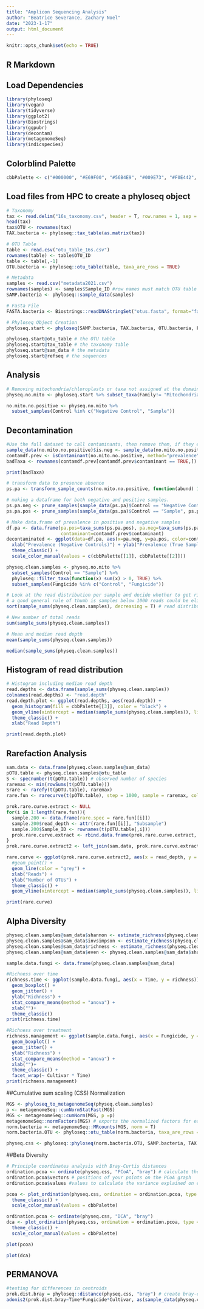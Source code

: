 ```yaml
---
title: "Amplicon Sequencing Analysis"
author: "Beatrice Severance, Zachary Noel"
date: "2023-1-17"
output: html_document
---
```


```r
knitr::opts_chunk$set(echo = TRUE)
```

## R Markdown

## Load Dependencies
```r
library(phyloseq)
library(vegan)
library(tidyverse)
library(ggplot2)
library(Biostrings)
library(ggpubr)
library(decontam)
library(metagenomeSeq)
library(indicspecies)
```
## Colorblind Palette
```r
cbbPalette <- c("#000000", "#E69F00", "#56B4E9", "#009E73", "#F0E442", "#0072B2", "#D55E00", "#CC79A7")
```
## Load files from HPC to create a phyloseq object
```r
# Taxonomy 
tax <- read.delim("16s_taxonomy.csv", header = T, row.names = 1, sep = ",")
head(tax)
tax$OTU <- rownames(tax)
TAX.bacteria <- phyloseq::tax_table(as.matrix(tax))

# OTU Table 
table <- read.csv("otu_table_16s.csv")
rownames(table) <- table$OTU_ID
table <- table[,-1]
OTU.bacteria <- phyloseq::otu_table(table, taxa_are_rows = TRUE)

# Metadata 
samples <- read.csv("metadata2021.csv")
rownames(samples) <- samples$Sample_ID #row names must match OTU table headers
SAMP.bacteria <- phyloseq::sample_data(samples)

# Fasta File
FASTA.bacteria <- Biostrings::readDNAStringSet("otus.fasta", format="fasta", seek.first.rec=TRUE, use.names=TRUE)

# Phyloseq Object Creation
phyloseq.start <- phyloseq(SAMP.bacteria, TAX.bacteria, OTU.bacteria, FASTA.bacteria)

phyloseq.start@otu_table # the OTU table
phyloseq.start@tax_table # the taxonomy table
phyloseq.start@sam_data # the metadata
phyloseq.start@refseq # the sequences
```
## Analysis
```r
# Removing mitochondria/chloroplasts or taxa not assigned at the domain level
physeq.no.mito <- phyloseq.start %>% subset_taxa(Family!= "Mitochondria" & Family!= "Chloroplast" & Domain!= "unidentified")

no.mito.no.positive <- physeq.no.mito %>% 
  subset_samples(Control %in% c("Negative Control", "Sample"))
```
## Decontamination
```r
#Use the full dataset to call contaminants, then remove them, if they exist in the non plant OTU dataset
sample_data(no.mito.no.positive)$is.neg <- sample_data(no.mito.no.positive)$Control == "Sample"
contamdf.prev <- isContaminant(no.mito.no.positive, method="prevalence", neg="is.neg", threshold = 0.1, normalize = TRUE)
badTaxa <- rownames(contamdf.prev[contamdf.prev$contaminant == TRUE,])

print(badTaxa)
```
```r
# transform data to presence absence
ps.pa <- transform_sample_counts(no.mito.no.positive, function(abund) 1*(abund>0))

# making a dataframe for both negative and positive samples.
ps.pa.neg <- prune_samples(sample_data(ps.pa)$Control == "Negative Control", ps.pa)
ps.pa.pos <- prune_samples(sample_data(ps.pa)$Control == "Sample", ps.pa)

# Make data.frame of prevalence in positive and negative samples
df.pa <- data.frame(pa.pos=taxa_sums(ps.pa.pos), pa.neg=taxa_sums(ps.pa.neg),
                    contaminant=contamdf.prev$contaminant)
decontaminated <- ggplot(data=df.pa, aes(x=pa.neg, y=pa.pos, color=contaminant)) + geom_point() +
  xlab("Prevalence (Negative Controls)") + ylab("Prevalence (True Samples)") + 
  theme_classic() + 
  scale_color_manual(values = c(cbbPalette[[1]], cbbPalette[[2]]))

physeq.clean.samples <- physeq.no.mito %>% 
  subset_samples(Control == "Sample") %>%
  phyloseq::filter_taxa(function(x) sum(x) > 0, TRUE) %>%
  subset_samples(Fungicide %in% c("Control", "Fungicide"))
```
```r
# Look at the read distribution per sample and decide whether to get rid of some samples with low sequence depth
# a good general rule of thumb is samples below 1000 reads could be eliminated, although this isn't a hard rule, you can remove at 10,000 or more if you want
sort(sample_sums(physeq.clean.samples), decreasing = T) # read distribution

# New number of total reads
sum(sample_sums(physeq.clean.samples))

# Mean and median read depth 
mean(sample_sums(physeq.clean.samples))

median(sample_sums(physeq.clean.samples))
```
## Histogram of read distribution
```r
# Histogram including median read depth
read.depths <- data.frame(sample_sums(physeq.clean.samples))
colnames(read.depths) <- "read.depth"
read.depth.plot <- ggplot(read.depths, aes(read.depth)) +
  geom_histogram(fill = cbbPalette[[3]], color = "black") + 
  geom_vline(xintercept = median(sample_sums(physeq.clean.samples)), linetype = "dashed") + 
  theme_classic() + 
  xlab("Read Depth")

print(read.depth.plot)
```
## Rarefaction Analysis
```r
sam.data <- data.frame(physeq.clean.samples@sam_data)
pOTU.table <- physeq.clean.samples@otu_table
S <- specnumber(t(pOTU.table)) # observed number of species
raremax <- min(rowSums(t(pOTU.table)))
Srare <- rarefy(t(pOTU.table), raremax)
rare.fun <- rarecurve(t(pOTU.table), step = 1000, sample = raremax, col = "blue", cex = 0.6)

prok.rare.curve.extract <- NULL
for(i in 1:length(rare.fun)){
  sample.200 <- data.frame(rare.spec = rare.fun[[i]])
  sample.200$read_depth <- attr(rare.fun[[i]], "Subsample")
  sample.200$Sample_ID <- rownames(t(pOTU.table[,i]))
  prok.rare.curve.extract <- rbind.data.frame(prok.rare.curve.extract, sample.200)
}
prok.rare.curve.extract2 <- left_join(sam.data, prok.rare.curve.extract, by = "Sample_ID")

rare.curve <- ggplot(prok.rare.curve.extract2, aes(x = read_depth, y = rare.spec, group = Sample_ID)) + 
  #geom_point() +
  geom_line(color = "grey") + 
  xlab("Reads") + 
  ylab("Number of OTUs") + 
  theme_classic() + 
  geom_vline(xintercept = median(sample_sums(physeq.clean.samples)), linetype = "dashed")

print(rare.curve)
```
## Alpha Diversity
```r
physeq.clean.samples@sam_data$shannon <- estimate_richness(physeq.clean.samples, measures=c("Shannon"))$Shannon
physeq.clean.samples@sam_data$invsimpson <- estimate_richness(physeq.clean.samples, measures=c("InvSimpson"))$InvSimpson
physeq.clean.samples@sam_data$richness <- estimate_richness(physeq.clean.samples, measures=c("Observed"))$Observed
physeq.clean.samples@sam_data$even <- physeq.clean.samples@sam_data$shannon/log(physeq.clean.samples@sam_data$richness)

sample.data.fungi <- data.frame(physeq.clean.samples@sam_data)

#Richness over time
richness.time <- ggplot(sample.data.fungi, aes(x = Time, y = richness)) + 
  geom_boxplot() +
  geom_jitter() + 
  ylab("Richness") +
  stat_compare_means(method = "anova") + 
  xlab("")+
  theme_classic()
print(richness.time)

#Richness over treatment
richness.management <- ggplot(sample.data.fungi, aes(x = Fungicide, y = richness)) + 
  geom_boxplot() +
  geom_jitter() + 
  ylab("Richness") + 
  stat_compare_means(method = "anova") + 
  xlab("")+
  theme_classic() +
  facet_wrap(~ Cultivar * Time)
print(richness.management)
```
##Cumulative sum scaling (CSS) Normalization
```r
MGS <- phyloseq_to_metagenomeSeq(physeq.clean.samples)
p <- metagenomeSeq::cumNormStatFast(MGS)
MGS <- metagenomeSeq::cumNorm(MGS, p =p)
metagenomeSeq::normFactors(MGS) # exports the normalized factors for each sample
norm.bacteria <- metagenomeSeq::MRcounts(MGS, norm = T)
norm.bacteria.OTU <- phyloseq::otu_table(norm.bacteria, taxa_are_rows = TRUE)

physeq.css <- phyloseq::phyloseq(norm.bacteria.OTU, SAMP.bacteria, TAX.bacteria, FASTA.bacteria)
```
##Beta Diversity
```r
# Principle coordinates analysis with Bray-Curtis distances
ordination.pcoa <- ordinate(physeq.css, "PCoA", "bray") # calculate the resemblance and ordinate using PCoA
ordination.pcoa$vectors # positions of your points on the PCoA graph
ordination.pcoa$values #values to calculate the variance explained on each axis (dimension)

pcoa <- plot_ordination(physeq.css, ordination = ordination.pcoa, type = "samples", color = "Fungicide", shape = "Time") +
  theme_classic() + 
  scale_color_manual(values = cbbPalette)

ordination.pcoa <- ordinate(physeq.css, "DCA", "bray")
dca <- plot_ordination(physeq.css, ordination = ordination.pcoa, type = "samples", color = "Fungicide", shape = "Time") +
  theme_classic() + 
  scale_color_manual(values = cbbPalette)
```
```r
plot(pcoa)
```
```r
plot(dca)
```
## PERMANOVA
```r
#testing for differences in centroids
prok.dist.bray = phyloseq::distance(physeq.css, "bray") # create bray-curtis distance matrix
adonis2(prok.dist.bray~Time*Fungicide*Cultivar, as(sample_data(physeq.css), "data.frame"))
```